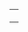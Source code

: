 {| style="background:{{{2}}};"
|<span style="color: {{{1}}}">{{{3}}}</span>
|}<noinclude>

<!-- Add categories and interwikis to the /doc subpage, not here! -->
{{Documentation}}</noinclude>